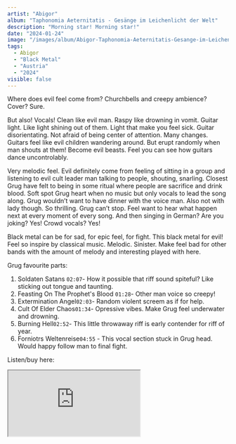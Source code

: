 ```yaml
---
artist: "Abigor"
album: "Taphonomia Aeternitatis - Ges​ä​nge im Leichenlicht der Welt"
description: "Morning star! Morning star!"
date: "2024-01-24"
image: "/images/album/Abigor-Taphonomia-Aeternitatis-Gesange-im-Leichenlicht-der-Welt.jpg"
tags:
  - Abigor
  - "Black Metal"
  - "Austria"
  - "2024"
visible: false
---
```


Where does evil feel come from? Churchbells and creepy ambience? Cover? Sure.

But also! Vocals! Clean like evil man. Raspy like drowning in vomit. Guitar light. Like light shining out of them. Light that make you feel sick. Guitar disorientating. Not afraid of being center of attention. Many changes. Guitars feel like evil children wandering around. But erupt randomly when man shouts at them! Become evil beasts. Feel you can see how guitars dance uncontrolably.

Very melodic feel. Evil definitely come from feeling of sitting in a group and listening to evil cult leader man talking to people, shouting, snarling. Closest Grug have felt to being in some ritual where people are sacrifice and drink blood. Soft spot Grug heart when no music but only vocals to lead the song along. Grug wouldn’t want to have dinner with the voice man. Also not with lady though. So thrilling. Grug can’t stop. Feel want to hear what happen next at every moment of every song. And then singing in German? Are you joking? Yes! Crowd vocals? Yes!

Black metal can be for sad, for epic feel, for fight. This black metal for evil! Feel so inspire by classical music. Melodic. Sinister. Make feel bad for other bands with the amount of melody and interesting played with here.

Grug favourite parts:

1. Soldaten Satans `02:07`- How it possible that riff sound spiteful? Like sticking out tongue and taunting.
1. Feasting On The Prophet's Blood `01:28`- Other man voice so creepy!
1. Extermination Angel`02:03`- Random violent screem as if for help.
1. Cult Of Elder Chaos`01:34`- Opressive vibes. Make Grug feel underwater and drowning.
1. Burning Hell`02:52`- This little throwaway riff is early contender for riff of year.
1. Forniotrs Weltenreise`04:55` - This vocal section stuck in Grug head. Would happy follow man to final fight.

Listen/buy here:

<iframe
  style={{ border: "0", width: "350px", height: "720px" }}
  src="https://bandcamp.com/EmbeddedPlayer/album=186028984/size=large/bgcol=333333/linkcol=ffffff/transparent=true/"
  seamless>
  <a href="https://luzifer.bandcamp.com/album/taphonomia-aeternitatis-ges-nge-im-leichenlicht-der-welt">
    Taphonomia Aeternitatis - Ges​ä​nge im Leichenlicht der Welt by Abigor
  </a>
</iframe>

